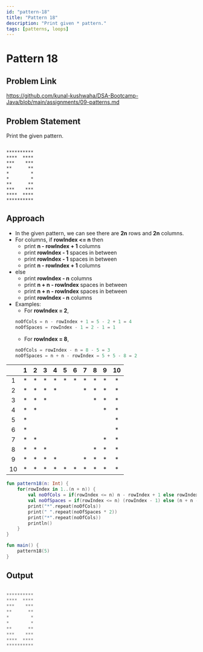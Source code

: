 ```yaml
---
id: "pattern-18"
title: "Pattern 18"
description: "Print given * pattern."
tags: [patterns, loops]
---
```




# Pattern 18

## Problem Link

https://github.com/kunal-kushwaha/DSA-Bootcamp-Java/blob/main/assignments/09-patterns.md

## Problem Statement

Print the given pattern.

```text

**********
****  ****
***    ***
**      **
*        *
*        *
**      **
***    ***
****  ****
**********

```
## Approach

- In the given pattern, we can see there are **2n** rows and **2n** columns.
- For columns, if **rowIndex <= n** then
  - print **n - rowIndex + 1** columns
  - print **rowIndex - 1** spaces in between 
  - print **rowIndex - 1** spaces in between 
  - print **n - rowIndex + 1** columns
- else
  - print **rowIndex - n** columns
  - print **n + n - rowIndex** spaces in between 
  - print **n + n - rowIndex** spaces in between 
  - print **rowIndex - n** columns
- Examples: 
  - For **rowIndex = 2**,
  ```kt
  noOfCols = n - rowIndex + 1 = 5 - 2 + 1 = 4
  noOfSpaces = rowIndex - 1 = 2 - 1 = 1
  ```
  - For **rowIndex = 8**,
  ```kt
  noOfCols = rowIndex - n = 8 - 5 = 3
  noOfSpaces = n + n - rowIndex = 5 + 5 - 8 = 2
  ```

<TableWrapper rows="2n = 10" cols="2n = 10">

|    	| 1 	| 2 	| 3 	| 4 	| 5 	| 6 	| 7 	| 8 	| 9 	| 10 	|
|:--:	|:-:	|:-:	|:-:	|:-:	|:-:	|:-:	|:-:	|:-:	|:-:	|:--:	|
|  1 	| * 	| * 	| * 	| * 	| * 	| * 	| * 	| * 	| * 	|  * 	|
|  2 	| * 	| * 	| * 	| * 	|   	|   	| * 	| * 	| * 	|  * 	|
|  3 	| * 	| * 	| * 	|   	|   	|   	|   	| * 	| * 	|  * 	|
|  4 	| * 	| * 	|   	|   	|   	|   	|   	|   	| * 	|  * 	|
|  5 	| * 	|   	|   	|   	|   	|   	|   	|   	|   	|  * 	|
|  6 	| * 	|   	|   	|   	|   	|   	|   	|   	|   	|  * 	|
|  7 	| * 	| * 	|   	|   	|   	|   	|   	|   	| * 	|  * 	|
|  8 	| * 	| * 	| * 	|   	|   	|   	|   	| * 	| * 	|  * 	|
|  9 	| * 	| * 	| * 	| * 	|   	|   	| * 	| * 	| * 	|  * 	|
| 10 	| * 	| * 	| * 	| * 	| * 	| * 	| * 	| * 	| * 	|  * 	|

</TableWrapper>

<Tabs>
<TabItem value="kotlin" label="Kotlin">
<SolutionAuthor name="@msvhora"/>

```kt
fun pattern18(n: Int) {
    for(rowIndex in 1..(n + n)) {
		val noOfCols = if(rowIndex <= n) n - rowIndex + 1 else rowIndex - n
        val noOfSpaces = if(rowIndex <= n) (rowIndex - 1) else (n + n - rowIndex)
        print("*".repeat(noOfCols))
        print(" ".repeat(noOfSpaces * 2))
        print("*".repeat(noOfCols))
        println()
    }
}

fun main() {	
    pattern18(5)
}
```
</TabItem>
</Tabs>

## Output

```kt

**********
****  ****
***    ***
**      **
*        *
*        *
**      **
***    ***
****  ****
**********

```